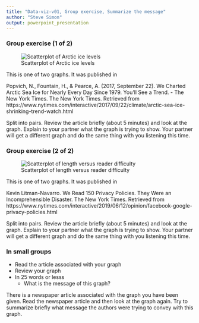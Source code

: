 ```yaml
---
title: "Data-viz-v01, Group exercise, Summarize the message"
author: "Steve Simon"
output: powerpoint_presentation
---
```


### Group exercise (1 of 2)

![Scatterplot of Arctic ice levels](../images/external/arctic-ice-scatterplot.png)

<div class="notes">

This is one of two graphs. It was published in

Popvich, N., Fountain, H., & Pearce, A. (2017, September 22). We Charted Arctic Sea Ice for Nearly Every Day Since 1979. You’ll See a Trend. - The New York Times. The New York Times. Retrieved from https://www.nytimes.com/interactive/2017/09/22/climate/arctic-sea-ice-shrinking-trend-watch.html

Split into pairs. Review the article briefly (about 5 minutes) and look at the graph. Explain to your partner what the graph is trying to show. Your partner will get a different graph and do the same thing with you listening this time.

</div>

### Group exercise (2 of 2)

![Scatterplot of length versus reader difficulty](../images/external/privacy-policies.png)

<div class="notes">

This is one of two graphs. It was published in 

Kevin Litman-Navarro. We Read 150 Privacy Policies. They Were an Incomprehensible Disaster. The New York Times. Retrieved from https://www.nytimes.com/interactive/2019/06/12/opinion/facebook-google-privacy-policies.html

Split into pairs. Review the article briefly (about 5 minutes) and look at the graph. Explain to your partner what the graph is trying to show. Your partner will get a different graph and do the same thing with you listening this time.

</div>

### In small groups

+ Read the article associated with your graph
+ Review your graph
+ In 25 words or lesss
  + What is the message of this graph?
  
<div class="notes">

There is a newspaper article associated with the graph you have been given. Read the newspaper article and then look at the graph again. Try to summarize briefly what message the authors were trying to convey with this graph.

</div>

